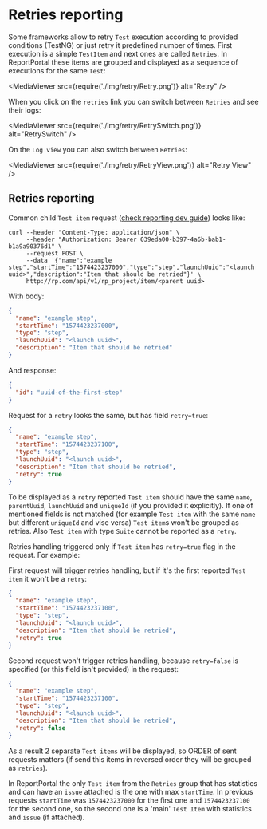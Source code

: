 # Retries reporting

Some frameworks allow to retry `Test` execution according to provided conditions (TestNG) or just retry it predefined number of times.
First execution is a simple `TestItem` and next ones are called `Retries`.
In ReportPortal these items are grouped and displayed as a sequence of executions for the same `Test`:

<MediaViewer src={require('./img/retry/Retry.png')} alt="Retry" />

When you click on the `retries` link you can switch between `Retries` and see their logs:

<MediaViewer src={require('./img/retry/RetrySwitch.png')} alt="RetrySwitch" />

On the `Log view` you can also switch between `Retries`:

<MediaViewer src={require('./img/retry/RetryView.png')} alt="Retry View" />

## Retries reporting

Common child `Test item` request ([check reporting dev guide](/developers-guides/ReportingDevelopersGuide)) looks like:

```shell
curl --header "Content-Type: application/json" \
     --header "Authorization: Bearer 039eda00-b397-4a6b-bab1-b1a9a90376d1" \
     --request POST \
     --data '{"name":"example step","startTime":"1574423237000","type":"step","launchUuid":"<launch uuid>","description":"Item that should be retried"}' \
     http://rp.com/api/v1/rp_project/item/<parent uuid>
```

With body:

```json
{
  "name": "example step",
  "startTime": "1574423237000",
  "type": "step",
  "launchUuid": "<launch uuid>",
  "description": "Item that should be retried"
}
```

And response:

```json
{
  "id": "uuid-of-the-first-step"
}
```

Request for a `retry` looks the same, but has field `retry=true`:

```json
{
  "name": "example step",
  "startTime": "1574423237100",
  "type": "step",
  "launchUuid": "<launch uuid>",
  "description": "Item that should be retried",
  "retry": true
}
```

To be displayed as a `retry` reported `Test item` should have the same `name`, `parentUuid`, `launchUuid` and `uniqueId` (if you provided it explicitly).
If one of mentioned fields is not matched (for example `Test item` with the same `name` but different `uniqueId` and vise versa) `Test item`s won't be grouped as retries.
Also `Test item` with type `Suite` cannot be reported as a `retry`.

Retries handling triggered only if `Test item` has `retry=true` flag in the request. For example:

First request will trigger retries handling, but if it's the first reported `Test item` it won't be a `retry`:
```json
{
  "name": "example step",
  "startTime": "1574423237100",
  "type": "step",
  "launchUuid": "<launch uuid>",
  "description": "Item that should be retried",
  "retry": true
}
```

Second request won't trigger retries handling, because `retry=false` is specified (or this field isn't provided) in the request:
```json
{
  "name": "example step",
  "startTime": "1574423237100",
  "type": "step",
  "launchUuid": "<launch uuid>",
  "description": "Item that should be retried",
  "retry": false
}
```

As a result 2 separate `Test items` will be displayed, so ORDER of sent requests matters (if send this items in reversed order they will be grouped as `retries`).

In ReportPortal the only `Test item` from the `Retries` group that has statistics and can have an `issue` attached is the one with max `startTime`.
In previous requests `startTime` was `1574423237000` for the first one and `1574423237100` for the second one, so the second one is a 'main' `Test Item`
with statistics and `issue` (if attached).  
